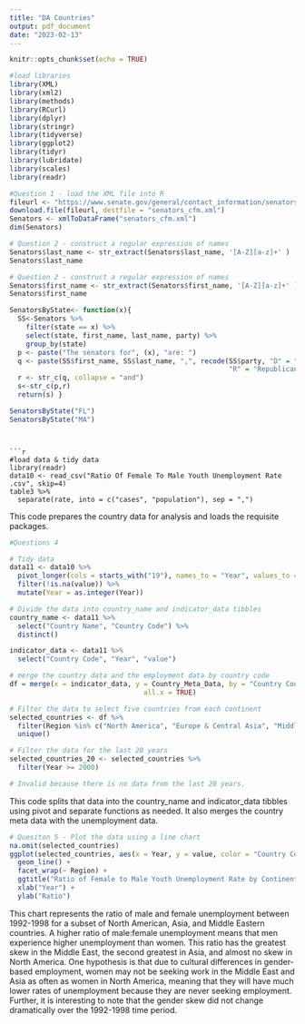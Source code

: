 ```yaml
---
title: "DA Countries"
output: pdf_document
date: "2023-02-13"
---
```


```r
knitr::opts_chunk$set(echo = TRUE)

#load libraries
library(XML)
library(xml2)
library(methods)
library(RCurl)
library(dplyr)
library(stringr)
library(tidyverse)
library(ggplot2)
library(tidyr)
library(lubridate)
library(scales)
library(readr)

#Question 1 - load the XML file into R
fileurl <- "https://www.senate.gov/general/contact_information/senators_cfm.xml"
download.file(fileurl, destfile = "senators_cfm.xml")
Senators <- xmlToDataFrame("senators_cfm.xml")
dim(Senators)
```


```r
# Question 2 - construct a regular expression of names
Senators$last_name <- str_extract(Senators$last_name, '[A-Z][a-z]+' )
Senators$last_name
```


```r
# Question 2 - construct a regular expression of names
Senators$first_name <- str_extract(Senators$first_name, '[A-Z][a-z]+' )
Senators$first_name

SenatorsByState<- function(x){
  SS<-Senators %>%
    filter(state == x) %>%
    select(state, first_name, last_name, party) %>%
    group_by(state)
  p <- paste("The senators for", (x), "are: ")
  q <- paste(SS$first_name, SS$last_name, ",", recode(SS$party, "D" = "Democratic Party", 
                                                      "R" = "Republican Party", "I"="Independent"))
  r <- str_c(q, collapse = "and")
  s<-str_c(p,r)
  return(s) }

SenatorsByState("FL")
SenatorsByState("MA")

```
```


```r
#load data & tidy data
library(readr)
data10 <- read_csv("Ratio Of Female To Male Youth Unemployment Rate .csv", skip=4)
table3 %>% 
  separate(rate, into = c("cases", "population"), sep = ",")

```
This code prepares the country data for analysis and loads the requisite packages.

```r
#Questions 4

# Tidy data
data11 <- data10 %>%
  pivot_longer(cols = starts_with("19"), names_to = "Year", values_to = "value") %>%
  filter(!is.na(value)) %>%
  mutate(Year = as.integer(Year))

# Divide the data into country_name and indicator_data tibbles
country_name <- data11 %>%
  select("Country Name", "Country Code") %>%
  distinct()

indicator_data <- data11 %>%
  select("Country Code", "Year", "value")

# merge the country data and the employment data by country code
df = merge(x = indicator_data, y = Country_Meta_Data, by = "Country Code",
                                 all.x = TRUE)

# Filter the data to select five countries from each continent
selected_countries <- df %>%
  filter(Region %in% c("North America", "Europe & Central Asia", "Middle East & North Africa", slice_head=5)) %>%
  unique()

# Filter the data for the last 20 years
selected_countries_20 <- selected_countries %>%
  filter(Year >= 2000)

# Invalid because there is no data from the last 20 years.
```
This code splits that data into the country_name and indicator_data tibbles using pivot and separate functions as needed. It also merges the country meta data with the unemployment data. 

```r
# Quesiton 5 - Plot the data using a line chart
na.omit(selected_countries)
ggplot(selected_countries, aes(x = Year, y = value, color = "Country Code")) +
  geom_line() +
  facet_wrap(~ Region) +
  ggtitle("Ratio of Female to Male Youth Unemployment Rate by Continent") +
  xlab("Year") +
  ylab("Ratio")


```
This chart represents the ratio of male and female unemployment between 1992-1998 for a subset of North American, Asia, and Middle Eastern countries. A higher ratio of male:female unemployment means that men experience higher unemployment than women. This ratio has the greatest skew in the Middle East, the second greatest in Asia, and almost no skew in North America. One hypothesis is that due to cultural differences in gender-based employment, women may not be seeking work in the Middle East and Asia as often as women in North America, meaning that they will have much lower rates of unemployment because they are never seeking employment. Further, it is interesting to note that the gender skew did not change dramatically over the 1992-1998 time period. 

